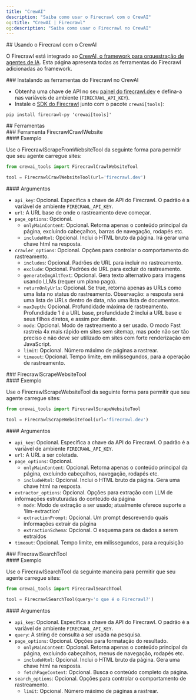 ```yaml
---
title: "CrewAI"
description: "Saiba como usar o Firecrawl com o CrewAI"
og:title: "CrewAI | Firecrawl"
og:description: "Saiba como usar o Firecrawl no CrewAI"
---
```


<div id="using-firecrawl-with-crewai">
  ## Usando o Firecrawl com o CrewAI
</div>

O Firecrawl está integrado ao [CrewAI, o framework para orquestração de agentes de IA](https://www.crewai.com/). Esta página apresenta todas as ferramentas do Firecrawl adicionadas ao framework.

<div id="installing-firecrawl-tools-inside-of-crewai">
  ### Instalando as ferramentas do Firecrawl no CrewAI
</div>

* Obtenha uma chave de API no seu [painel do firecrawl.dev](https://firecrawl.dev) e defina-a nas variáveis de ambiente (`FIRECRAWL_API_KEY`).
* Instale o [SDK do Firecrawl](https://github.com/mendableai/firecrawl) junto com o pacote `crewai[tools]`:

```
pip install firecrawl-py 'crewai[tools]'
```


<div id="tools">
  ## Ferramentas
</div>

<div id="firecrawlcrawlwebsitetool">
  ### Ferramenta FirecrawlCrawlWebsite
</div>

<div id="example">
  #### Exemplo
</div>

Use o FirecrawlScrapeFromWebsiteTool da seguinte forma para permitir que seu agente carregue sites:

```python
from crewai_tools import FirecrawlCrawlWebsiteTool

tool = FirecrawlCrawlWebsiteTool(url='firecrawl.dev')
```


<div id="arguments">
  #### Argumentos
</div>

- `api_key`: Opcional. Especifica a chave de API do Firecrawl. O padrão é a variável de ambiente `FIRECRAWL_API_KEY`.
- `url`: A URL base de onde o rastreamento deve começar.
- `page_options`: Opcional.
  - `onlyMainContent`: Opcional. Retorna apenas o conteúdo principal da página, excluindo cabeçalhos, barras de navegação, rodapés etc.
  - `includeHtml`: Opcional. Inclui o HTML bruto da página. Irá gerar uma chave html na resposta.
- `crawler_options`: Opcional. Opções para controlar o comportamento do rastreamento.
  - `includes`: Opcional. Padrões de URL para incluir no rastreamento.
  - `exclude`: Opcional. Padrões de URL para excluir do rastreamento.
  - `generateImgAltText`: Opcional. Gera texto alternativo para imagens usando LLMs (requer um plano pago).
  - `returnOnlyUrls`: Opcional. Se true, retorna apenas as URLs como uma lista no status do rastreamento. Observação: a resposta será uma lista de URLs dentro de data, não uma lista de documentos.
  - `maxDepth`: Opcional. Profundidade máxima de rastreamento. Profundidade 1 é a URL base, profundidade 2 inclui a URL base e seus filhos diretos, e assim por diante.
  - `mode`: Opcional. Modo de rastreamento a ser usado. O modo Fast rastreia 4x mais rápido em sites sem sitemap, mas pode não ser tão preciso e não deve ser utilizado em sites com forte renderização em JavaScript.
  - `limit`: Opcional. Número máximo de páginas a rastrear.
  - `timeout`: Opcional. Tempo limite, em milissegundos, para a operação de rastreamento.

<div id="firecrawlscrapewebsitetool">
  ### FirecrawlScrapeWebsiteTool
</div>

<div id="example">
  #### Exemplo
</div>

Use o FirecrawlScrapeWebsiteTool da seguinte forma para permitir que seu agente carregue sites:

```python
from crewai_tools import FirecrawlScrapeWebsiteTool

tool = FirecrawlScrapeWebsiteTool(url='firecrawl.dev')
```


<div id="arguments">
  #### Argumentos
</div>

- `api_key`: Opcional. Especifica a chave da API do Firecrawl. O padrão é a variável de ambiente `FIRECRAWL_API_KEY`.
- `url`: A URL a ser coletada.
- `page_options`: Opcional.
  - `onlyMainContent`: Opcional. Retorna apenas o conteúdo principal da página, excluindo cabeçalhos, navegação, rodapés etc.
  - `includeHtml`: Opcional. Inclui o HTML bruto da página. Gera uma chave html na resposta.
- `extractor_options`: Opcional. Opções para extração com LLM de informações estruturadas do conteúdo da página
  - `mode`: Modo de extração a ser usado; atualmente oferece suporte a 'llm-extraction'
  - `extractionPrompt`: Opcional. Um prompt descrevendo quais informações extrair da página
  - `extractionSchema`: Opcional. O esquema para os dados a serem extraídos
- `timeout`: Opcional. Tempo limite, em milissegundos, para a requisição

<div id="firecrawlsearchtool">
  ### FirecrawlSearchTool
</div>

<div id="example">
  #### Exemplo
</div>

Use o FirecrawlSearchTool da seguinte maneira para permitir que seu agente carregue sites:

```python
from crewai_tools import FirecrawlSearchTool

tool = FirecrawlSearchTool(query='o que é o Firecrawl?')
```


<div id="arguments">
  #### Argumentos
</div>

- `api_key`: Opcional. Especifica a chave da API do Firecrawl. O padrão é a variável de ambiente `FIRECRAWL_API_KEY`.
- `query`: A string de consulta a ser usada na pesquisa.
- `page_options`: Opcional. Opções para formatação do resultado.
  - `onlyMainContent`: Opcional. Retorna apenas o conteúdo principal da página, excluindo cabeçalhos, menus de navegação, rodapés etc.
  - `includeHtml`: Opcional. Inclui o HTML bruto da página. Gera uma chave html na resposta.
  - `fetchPageContent`: Opcional. Busca o conteúdo completo da página.
- `search_options`: Opcional. Opções para controlar o comportamento de rastreamento.
  - `limit`: Opcional. Número máximo de páginas a rastrear.